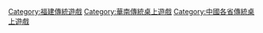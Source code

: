 [[Category:福建傳統遊戲|Category:福建傳統遊戲]]
[[Category:華南傳統桌上遊戲|Category:華南傳統桌上遊戲]]
[[Category:中國各省傳統桌上遊戲|Category:中國各省傳統桌上遊戲]]